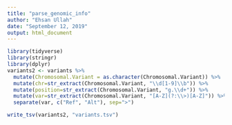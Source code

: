 ---
title: "parse_genomic_info"
author: "Ehsan Ullah"
date: "September 12, 2019"
output: html_document
---

```{r}

library(tidyverse)
library(stringr)
library(dplyr)
variants2 <- variants %>% 
  mutate(Chromosomal.Variant = as.character(Chromosomal.Variant)) %>%
  mutate(chr=str_extract(Chromosomal.Variant, "\\d[1-9]\\b")) %>%
  mutate(position=str_extract(Chromosomal.Variant, "g.\\d+")) %>% 
  mutate(var=str_extract(Chromosomal.Variant, "[A-Z](?:\\>)[A-Z]")) %>% 
  separate(var, c("Ref", "Alt"), sep=">")

write_tsv(variants2, "variants.tsv")

```